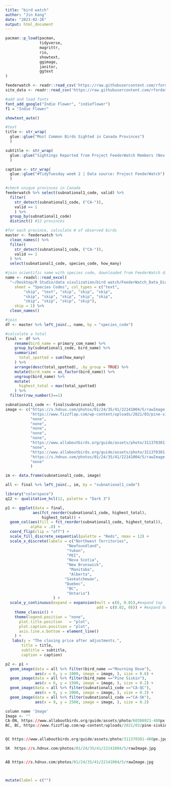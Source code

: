 ```yaml
---
title: "bird watch"
author: "Jin Kang"
date: "2023-02-26"
output: html_document
---
```


```r
pacman::p_load(pacman,      
               tidyverse,   
               magrittr,    
               rio,         
               showtext,    
               ggimage,     
               janitor,     
               ggtext 
)

feederwatch <- readr::read_csv('https://raw.githubusercontent.com/rfordatascience/tidytuesday/master/data/2023/2023-01-10/PFW_2021_public.csv')
site_data <- readr::read_csv('https://raw.githubusercontent.com/rfordatascience/tidytuesday/master/data/2023/2023-01-10/PFW_count_site_data_public_2021.csv')

#add and load fonts
font_add_google("Indie Flower", "indieflower")
f1 = "Indie Flower"

showtext_auto()

#text
title <- str_wrap(
  glue::glue("Most Common Birds Sighted in Canada Provinces")
  )

subtitle <- str_wrap(
  glue::glue("Sightings Reported from Project FeederWatch Members (Nov 2020 - Apr 2021)")
  )

caption <- str_wrap(
  glue::glue("#TidyTuesday week 2 | Data source: Project FeederWatch")
  )
```

```r
#check unique provinces in Canada
feederwatch %>% select(subnational1_code, valid) %>% 
  filter(
    str_detect(subnational1_code, ("CA-")),
    valid == 1
    ) %>%
  group_by(subnational1_code)
  distinct() #12 provinces

#for each province, calculate # of observed birds
master <- feederwatch %>% 
  clean_names() %>%
  filter(
    str_detect(subnational1_code, ("CA-")),
    valid == 1
  ) %>%
  select(subnational1_code, species_code, how_many)

#join scientific name with species code, downloaded from FeederWatch dictionary codebook
name <- readxl::read_excel(
  "~/Desktop/R Studio/data visulization/bird watch/FeederWatch_Data_Dictionary.xlsx", 
    sheet = "Species Codes", col_types = c("text", 
        "skip", "text", "skip", "skip", "skip", 
        "skip", "skip", "skip", "skip", "skip", 
        "skip", "skip", "skip", "skip"), 
    skip = 1) %>%
  clean_names()

#join
df <- master %>% left_join(., name, by = "species_code")

#calculate a total
final <- df %>% 
    rename(bird_name = primary_com_name) %>%
    group_by(subnational1_code, bird_name) %>%
    summarize(
      total_spotted = sum(how_many)
    ) %>%
    arrange(desc(total_spotted), .by_group = TRUE) %>%
    mutate(bird_name = as_factor(bird_name)) %>%
    ungroup(bird_name) %>%
    mutate(
      highest_total = max(total_spotted)
    ) %>%
  filter(row_number()==1) 

subnational1_code <- final$subnational1_code
image <- c("https://s.hdnux.com/photos/01/24/35/41/22141004/5/rawImage.jpg",
           "https://www.fizzflap.com/wp-content/uploads/2021/03/pine-siskin.jpg",
           "none",
           "none",
           "none",
           "none",
           "none",
           "https://www.allaboutbirds.org/guide/assets/photo/311370301-480px.jpg",
           "none",
           "https://www.allaboutbirds.org/guide/assets/photo/311370301-480px.jpg",
           "https://s.hdnux.com/photos/01/24/35/41/22141004/5/rawImage.jpg",
           "none"
           )

im <- data.frame(subnational1_code, image)

all <- final %>% left_join(., im, by = "subnational1_code")

```

```r
library("colorspace")
q12 <- qualitative_hcl(12, palette = "Dark 3")

p1 <- ggplot(data = final,
            aes(fct_reorder(subnational1_code, highest_total),
                highest_total)) +
  geom_col(aes(fill = fct_reorder(subnational1_code, highest_total)),
           alpha = .8) +
  coord_flip(clip = "off") +
  scale_fill_discrete_sequential(palette = "Reds", nmax = 12) + 
  scale_x_discrete(labels = c("Northwest Territories",
                           "Newfoundland",
                           "Yukon",
                           "PEI",
                           "Nova Scotia",
                           "New Brunswick",
                            "Manitoba",
                            "Alberta",
                          "Saskatchewan", 
                          "Quebec", 
                           "BC", 
                           "Ontario")
                     ) +
  scale_y_continuous(expand = expansion(mult = c(0, 0.01),#expand top
                                        add = c(0.02, 0))) + #expand bottom 
    theme_classic() + 
    theme(legend.position = "none",
      plot.title.position   = "plot",
      plot.caption.position = "plot",
      axis.line.x.bottom = element_line()
    ) +
   labs(y = "The closing price after adjustments.",
       title = title,
       subtitle = subtitle,
       caption = caption)

p2 <- p1 + 
  geom_image(data = all %>% filter(bird_name =="Mourning Dove"),
             aes(x = 6, y = 1000, image = image, ), size = 0.6) +
  geom_image(data = all %>% filter(bird_name =="Pine Siskin"),
             aes(x = 6, y = 1500, image = image, ), size = 0.2) +
  geom_image(data = all %>% filter(subnational1_code =="CA-QC"),
             aes(x = 8, y = 2000, image = image, ), size = 0.2) +
  geom_image(data = all %>% filter(subnational1_code =="CA-SK"),
             aes(x = 9, y = 2500, image = image, ), size = 0.2) 


```

```r

column name 'Image'
Image <- ""
CA-ON, https://www.allaboutbirds.org/guide/assets/photo/60386921-480px.jpg
BC, BC, https://www.fizzflap.com/wp-content/uploads/2021/03/pine-siskin.jpg


QC https://www.allaboutbirds.org/guide/assets/photo/311370301-480px.jpg

SK  https://s.hdnux.com/photos/01/24/35/41/22141004/5/rawImage.jpg


AB https://s.hdnux.com/photos/01/24/35/41/22141004/5/rawImage.jpg



mutate(label = c("")

```

